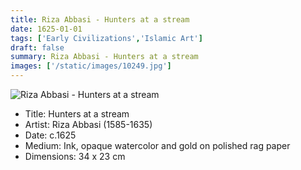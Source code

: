 ```yaml
---
title: Riza Abbasi - Hunters at a stream
date: 1625-01-01
tags: ['Early Civilizations','Islamic Art']
draft: false
summary: Riza Abbasi - Hunters at a stream
images: ['/static/images/10249.jpg']
---
```


![Riza Abbasi - Hunters at a stream](/static/images/10249.jpg)

* Title: Hunters at a stream
* Artist: Riza Abbasi (1585-1635)
* Date: c.1625
* Medium: Ink, opaque watercolor and gold on polished rag paper
* Dimensions: 34 x 23 cm


